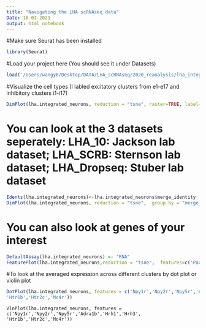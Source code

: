 ```yaml
---
title: "Navigating the LHA scRNAseq data"
Date: 10-01-2021
output: html_notebook
---
```

#Make sure Seurat has been installed
```r
library(Seurat)
```
#Load your project here (You should see it under Datasets)
```r
load('/Users/wangy6/Desktop/DATA/LHA_scRNAseq/2020_reanalysis/lha_integrated_neurons_2021Sep_final.Robj')
```

#Visualize the cell types (I labled excitatory clusters from e1-e17 and inhibitory clusters i1-i17)
```r
DimPlot(lha.integrated_neurons, reduction = "tsne", raster=TRUE, label=TRUE,pt.size=1)
```
# You can look at the 3 datasets seperately: LHA_10: Jackson lab dataset; LHA_SCRB: Sternson lab dataset; LHA_Dropseq: Stuber lab dataset
```r
Idents(lha.integrated_neurons)<-lha.integrated_neurons$merge_identity
DimPlot(lha.integrated_neurons, reduction = "tsne",  group.by = "merge_identity", split.by = "scRNAseq_sources", label=FALSE)
```
# You can also look at genes of your interest
```r
DefaultAssay(lha.integrated_neurons) <- "RNA"
FeaturePlot(lha.integrated_neurons,reduction = "tsne",  features=c('Pax6','Hcrt','Pdyn','Pitx2'), ncol=3)
```
#To look at  the averaged expression across different clusters by dot plot or violin plot
```r
DotPlot(lha.integrated_neurons, features = c('Npy1r','Npy2r','Npy5r','Adra1b','Hrh1','Hrh3',
'Htr1b','Htr2c','Mc4r'))
```

```{}
VlnPlot(lha.integrated_neurons, features = c('Npy1r','Npy2r','Npy5r','Adra1b','Hrh1','Hrh3',
'Htr1b','Htr2c','Mc4r'))
```



